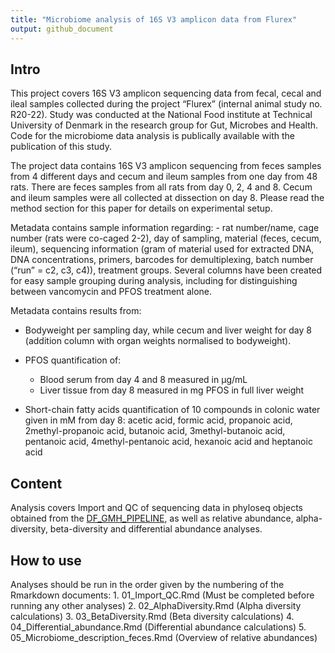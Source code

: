 ```yaml
---
title: "Microbiome analysis of 16S V3 amplicon data from Flurex"
output: github_document
---
```


## Intro

This project covers  16S V3 amplicon sequencing data from fecal, cecal and ileal samples collected during the project "Flurex" (internal animal study no. R20-22). Study was conducted at the National Food institute at Technical University of Denmark in the research group for Gut, Microbes and Health. Code for the microbiome data analysis is publically available with the publication of this study.

The project data contains 16S V3 amplicon sequencing from feces samples from 4 different days and cecum and ileum samples from one day from 48 rats. There are feces samples from all rats from day 0, 2, 4 and 8. Cecum and ileum samples were all collected at dissection on day 8. Please read the method section for this paper for details on experimental setup.

Metadata contains sample information regarding:
- rat number/name, cage number (rats were co-caged 2-2), day of sampling, material (feces, cecum, ileum), sequencing information (gram of material used for extracted DNA, DNA concentrations, primers, barcodes for demultiplexing, batch number ("run" = c2, c3, c4)), treatment groups. Several columns have been created for easy sample grouping during analysis, including for distinguishing between vancomycin and PFOS treatment alone. 

Metadata contains results from:

- Bodyweight per sampling day, while cecum and liver weight for day 8 (addition column with organ weights normalised to bodyweight).

- PFOS quantification of:
  - Blood serum from day 4 and 8 measured in µg/mL
  - Liver tissue from day 8 measured in mg PFOS in full liver weight

- Short-chain fatty acids quantification of 10 compounds in colonic water given in mM from day 8: acetic acid, formic acid, propanoic acid, 2methyl-propanoic acid, butanoic acid, 3methyl-butanoic acid, pentanoic acid, 4methyl-pentanoic acid, hexanoic acid and heptanoic acid

## Content

Analysis covers Import and QC of sequencing data in phyloseq objects obtained from the [DF_GMH_PIPELINE](https://github.com/MSMortensen/DF_GMH_pipeline), as well as relative abundance, alpha-diversity, beta-diversity and differential abundance analyses.

## How to use

Analyses should be run in the order given by the numbering of the Rmarkdown documents:
  1. 01_Import_QC.Rmd (Must be completed before running any other analyses)
  2. 02_AlphaDiversity.Rmd (Alpha diversity calculations)
  3. 03_BetaDiversity.Rmd (Beta diversity calculations)
  4. 04_Differential_abundance.Rmd (Differential abundance calculations)
  5. 05_Microbiome_description_feces.Rmd (Overview of relative abundances)

